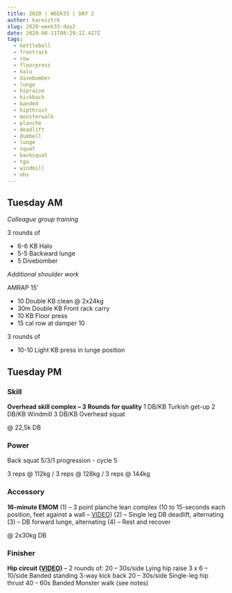 ```yaml
---
title: 2020 | WEEK33 | DAY 2
author: karesztrk
slug: 2020-week33-day2
date: 2020-08-11T08:29:12.427Z
tags:
  - kettlebell
  - frontrack
  - row
  - floorpress
  - halo
  - divebomber
  - lunge
  - hipraise
  - kickback
  - banded
  - hipthrust
  - monsterwalk
  - planche
  - deadlift
  - dumbell
  - lunge
  - squat
  - backsquat
  - tgu
  - windmill
  - ohs
---
```


## Tuesday AM

_Colleague group training_

3 rounds of

- 6-6 KB Halo
- 5-5 Backward lunge
- 5 Divebomber

_Additional shoulder work_

AMRAP 15'

- 10 Double KB clean @ 2x24kg
- 30m Double KB Front rack carry
- 10 KB Floor press
- 15 cal row at damper 10

3 rounds of

- 10-10 Light KB press in lunge position

## Tuesday PM

### Skill

**Overhead skill complex – 3 Rounds for quality**
1 DB/KB Turkish get-up
2 DB/KB Windmill
3 DB/KB Overhead squat

@ 22,5k DB

### Power

Back squat 5/3/1 progression - cycle 5

3 reps @ 112kg / 3 reps @ 128kg / 3 reps @ 144kg

### Accessory

**16-minute EMOM**
(1) – 3 point planche lean complex (10 to 15-seconds each position, feet against a wall – [VIDEO](https://vimeo.com/416231909/3a58e6d6ee))
(2) – Single leg DB deadlift, alternating
(3) – DB forward lunge, alternating
(4) – Rest and recover

@ 2x30kg DB

### Finisher

**Hip circuit ([VIDEO](https://vimeo.com/441781049/260da08b3f))** – 2 rounds of:
20 – 30s/side Lying hip raise
3 x 6 – 10/side Banded standing 3-way kick back
20 – 30s/side Single-leg hip thrust
40 – 60s Banded Monster walk (see notes)
